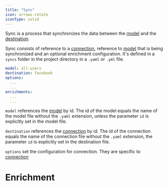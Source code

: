 ```yaml
---
title: "Sync"
icon: arrows-rotate
iconType: solid
---
```


Sync is a process that synchronizes the data between the [model](/fundamentals/model) and the [destination](/fundamentals/destination).

Sync consists of reference to a [connection](/fundamentals/connection), reference to [model](/fundamentals/model) that is being synchronized
and an optional enrichment configuration. It's defined in a `syncs` folder in the project directory in a `.yaml` or `.yml` file.

```yaml
model: all-users
destination: facebook
options:
  ...
  ...
enrichments:
  ...
  ...
```

`model` references the [model](/fundamentals/model) by id. The id of the model equals the name of the model file without the `.yaml` extension, unless
the parameter `id` is explicitly set in the model file.

`destination` references the [connection](/fundamentals/connection) by id. The id of the connection equals the name of the connection file without the `.yaml` extension,
the parameter `id` is explicitly set in the destination file.

`options` set the configuration for connection. They are specific to [connection](/fundamentals/connection)


# Enrichment
